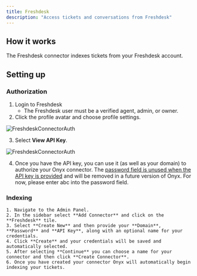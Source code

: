 ```yaml
---
title: Freshdesk
description: "Access tickets and conversations from Freshdesk"
---
```


## How it works

The Freshdesk connector indexes tickets from your Freshdesk account.

## Setting up

### Authorization

1. Login to Freshdesk
    - The Freshdesk user must be a verified agent, admin, or owner.
2. Click the profile avatar and choose profile settings.

![FreshdeskConnectorAuth](/assets/images/connectors/freshdesk/freshdesk_1.png)

3. Select **View API Key**.

![FreshdeskConnectorAuth](/assets/images/connectors/freshdesk/freshdesk_2.png)

4. Once you have the API key, you can use it (as well as your domain) to authorize your Onyx connector. The [password field is unused when the API key is provided](https://developers.freshdesk.com/api/#authentication) and will be removed in a future version of Onyx. For now, please enter abc into the password field.

### Indexing

    1. Navigate to the Admin Panel.
    2. In the sidebar select **Add Connector** and click on the **Freshdesk** tile.
    3. Select **Create New** and then provide your **Domain**, **Password** and **API Key**, along with an optional name for your credentials.
    4. Click **Create** and your credentials will be saved and automatically selected.
    5. After selecting **Continue** you can choose a name for your connector and then click **Create Connector**.
    6. Once you have created your connector Onyx will automatically begin indexing your tickets.
